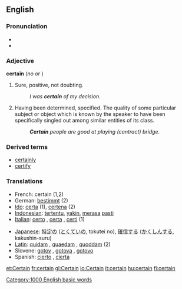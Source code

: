 ==English==

{{rank|often|themselves|half|269|certain|sent|keep|myself}}

===Pronunciation===
*{{IPA|/ˈsɝtən/ or /ˈsɝt̚n̩/ (CanE)}}
*{{Audio|En-ca-certain.ogg|Audio (CA)}}

===Adjective===
'''certain'''  (''no'' {{compar}} ''or'' {{superl}})
<!-- the adjective has no comparative or superlative, only the adverb "certainly" (more/most) right?  "Most certainly, squire!"  < -- American sarcastic expression.
'''certain'''  ({{compar}}: '''more certain''', {{superl}}: '''most certain''')
-->

# Sure, positive, not doubting.
#: ''I was '''certain''' of my decision.''
# Having been determined, specified.  The quality of some particular subject or object which is known by the speaker to have been specifically singled out among similar entities of its class. 
#: '''''Certain''' people are good at playing (contract) bridge.''

===Derived terms===
*[[certainly]] {{pos_adv}}
*[[certify]] {{pos_vt}}

===Translations===
{{top}}
*French: certain (1,2)
*German: [[bestimmt]] (2)
*[[Ido]]: [[certa]] (1), [[certena]] (2)
*[[Indonesian]]: [[tentu|tertentu]], [[yakin]], [[rasa|merasa]] [[pasti]]
*[[Italian]]: [[certo]] {{m}}, [[certa]] {{f}}, [[certi]] {{p}} (1)
{{mid}}
*[[Japanese]]: [[特定]]の ([[とくてい]]の, tokutei no), [[確信]]する ([[かくしん]]する, kakushin-suru)
*[[Latin]]: [[quidam#Adjective|quidam]] {{m}}, [[quidam#Adjective|quaedam]] {{f}}, [[quidam#Adjective|quoddam]] {{n}} (2)
*Slovene: [[gotov]] {{m}}, [[gotova]] {{f}}, [[gotovo]] {{n}}
*Spanish: [[cierto]] {{m}}, [[cierta]] {{f}}
{{bottom}}

[[Category:1000 English basic words]]
[[et:Certain]]
[[fr:certain]]
[[gl:Certain]]
[[io:Certain]]
[[it:certain]]
[[hu:certain]]
[[fi:certain]]